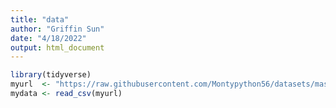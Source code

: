 ```yaml
---
title: "data"
author: "Griffin Sun"
date: "4/18/2022"
output: html_document
---
```

```r
library(tidyverse)
myurl  <- "https://raw.githubusercontent.com/Montypython56/datasets/master/all_billboard_summer_hits.csv"
mydata <- read_csv(myurl)
```


